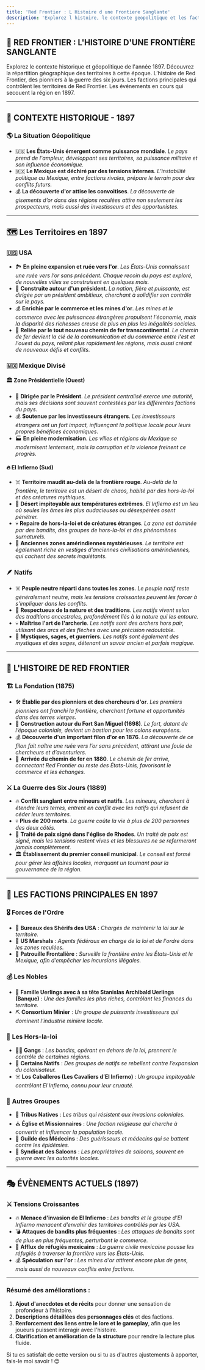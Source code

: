 ```yaml
---
title: 'Red Frontier : L Histoire d une Frontiere Sanglante'
description: 'Explorez l histoire, le contexte geopolitique et les factions principales de Red Frontier en 1897.'
---
```


## 📜 RED FRONTIER : L'HISTOIRE D'UNE FRONTIÈRE SANGLANTE

<CardGroup cols={2}>
  <Card title="Contexte Historique - 1897" icon="globe" href="#contexte-historique">
    Explorez le contexte historique et géopolitique de l'année 1897.
  </Card>

  <Card title="Les Territoires en 1897" icon="map" href="#territoires-1897">
    Découvrez la répartition géographique des territoires à cette époque.
  </Card>

  <Card title="L'Histoire de Red Frontier" icon="book" href="#histoire-red-frontier">
    L’histoire de Red Frontier, des pionniers à la guerre des six jours.
  </Card>

  <Card title="Les Factions Principales en 1897" icon="users" href="#factions-principales">
    Les factions principales qui contrôlent les territoires de Red Frontier.
  </Card>

  <Card title="Événements Actuels (1897)" icon="calendar" href="#evenements-actuels">
    Les événements en cours qui secouent la région en 1897.
  </Card>
</CardGroup>

---

## <a id="contexte-historique"></a>🌅 CONTEXTE HISTORIQUE - 1897

### 🌎 La Situation Géopolitique

- 🇺🇸 **Les États-Unis émergent comme puissance mondiale**.
   *Le pays prend de l'ampleur, développant ses territoires, sa puissance militaire et son influence économique.*
- 🇲🇽 **Le Mexique est déchiré par des tensions internes**.
   *L’instabilité politique au Mexique, entre factions rivales, prépare le terrain pour des conflits futurs.*
- 💰 **La découverte d'or attise les convoitises**.
   *La découverte de gisements d’or dans des régions reculées attire non seulement les prospecteurs, mais aussi des investisseurs et des opportunistes.*

---

## <a id="territoires-1897"></a>🗺️ Les Territoires en 1897

### 🇺🇸 **USA**
- 🏞️ **En pleine expansion et ruée vers l'or**.
   *Les États-Unis connaissent une ruée vers l’or sans précédent. Chaque recoin du pays est exploré, de nouvelles villes se construisent en quelques mois.*
- 🏰 **Construite autour d'un président**.
   *La nation, fière et puissante, est dirigée par un président ambitieux, cherchant à solidifier son contrôle sur le pays.*
- 💰 **Enrichie par le commerce et les mines d'or**.
   *Les mines et le commerce avec les puissances étrangères propulsent l'économie, mais la disparité des richesses creuse de plus en plus les inégalités sociales.*
- 🚂 **Reliée par le tout nouveau chemin de fer transcontinental**.
   *Le chemin de fer devient la clé de la communication et du commerce entre l'est et l'ouest du pays, reliant plus rapidement les régions, mais aussi créant de nouveaux défis et conflits.*

### 🇲🇽 **Mexique Divisé**

#### 🏛️ Zone Présidentielle (Ouest)
- 👑 **Dirigée par le Président**.
   *Le président centralisé exerce une autorité, mais ses décisions sont souvent contestées par les différentes factions du pays.*
- 💰 **Soutenue par les investisseurs étrangers**.
   *Les investisseurs étrangers ont un fort impact, influençant la politique locale pour leurs propres bénéfices économiques.*
- 🏭 **En pleine modernisation**.
   *Les villes et régions du Mexique se modernisent lentement, mais la corruption et la violence freinent ce progrès.*

#### 🔥 **El Infierno (Sud)**
- ☠️ **Territoire maudit au-delà de la frontière rouge**.
   *Au-delà de la frontière, le territoire est un désert de chaos, habité par des hors-la-loi et des créatures mythiques.*
- 🌵 **Désert impitoyable aux températures extrêmes**.
   *El Infierno est un lieu où seules les âmes les plus audacieuses ou désespérées osent pénétrer.*
- 💀 **Repaire de hors-la-loi et de créatures étranges**.
   *La zone est dominée par des bandits, des groupes de hors-la-loi et des phénomènes surnaturels.*
- 🏺 **Anciennes zones amérindiennes mystérieuses**.
   *Le territoire est également riche en vestiges d’anciennes civilisations amérindiennes, qui cachent des secrets inquiétants.*

### 🪶 **Natifs**
- ☠️ **Peuple neutre réparti dans toutes les zones**.
   *Le peuple natif reste généralement neutre, mais les tensions croissantes peuvent les forcer à s’impliquer dans les conflits.*
- 🌵 **Respectueux de la nature et des traditions**.
   *Les natifs vivent selon des traditions ancestrales, profondément liés à la nature qui les entoure.*
- 💀 **Maîtrise l'art de l'archerie**.
   *Les natifs sont des archers hors pair, utilisant des arcs et des flèches avec une précision redoutable.*
- 🏺 **Mystiques, sages, et guerriers**.
   *Les natifs sont également des mystiques et des sages, détenant un savoir ancien et parfois magique.*

---

## <a id="histoire-red-frontier"></a>📖 L'HISTOIRE DE RED FRONTIER

### 🏗️ **La Fondation (1875)**
- 🛠️ **Établie par des pionniers et des chercheurs d'or**.
   *Les premiers pionniers ont franchi la frontière, cherchant fortune et opportunités dans des terres vierges.*
- 🏰 **Construction autour du Fort San Miguel (1698)**.
   *Le fort, datant de l’époque coloniale, devient un bastion pour les colons européens.*
- 💰 **Découverte d'un important filon d'or en 1876**.
   *La découverte de ce filon fait naître une ruée vers l’or sans précédent, attirant une foule de chercheurs et d’aventuriers.*
- 🚂 **Arrivée du chemin de fer en 1880**.
   *Le chemin de fer arrive, connectant Red Frontier au reste des États-Unis, favorisant le commerce et les échanges.*

### ⚔️ **La Guerre des Six Jours (1889)**
- 🔥 **Conflit sanglant entre mineurs et natifs**.
   *Les mineurs, cherchant à étendre leurs terres, entrent en conflit avec les natifs qui refusent de céder leurs territoires.*
- 💀 **Plus de 200 morts**.
   *La guerre coûte la vie à plus de 200 personnes des deux côtés.*
- 🤝 **Traité de paix signé dans l'église de Rhodes**.
   *Un traité de paix est signé, mais les tensions restent vives et les blessures ne se refermeront jamais complètement.*
- 🏛️ **Établissement du premier conseil municipal**.
   *Le conseil est formé pour gérer les affaires locales, marquant un tournant pour la gouvernance de la région.*

---

## <a id="factions-principales"></a>👥 LES FACTIONS PRINCIPALES EN 1897

### 🎖️ **Forces de l'Ordre**
- 👮 **Bureaux des Shérifs des USA** : *Chargés de maintenir la loi sur le territoire.*
- 🤠 **US Marshals** : *Agents fédéraux en charge de la loi et de l'ordre dans les zones reculées.*
- 🐎 **Patrouille Frontalière** : *Surveille la frontière entre les États-Unis et le Mexique, afin d’empêcher les incursions illégales.*

### 💰 **Les Nobles**
- 🏦 **Famille Uerlings avec à sa tête Stanislas Archibald Uerlings (Banque)** : *Une des familles les plus riches, contrôlant les finances du territoire.*
- ⛏️ **Consortium Minier** : *Un groupe de puissants investisseurs qui dominent l’industrie minière locale.*

### 🦹 **Les Hors-la-loi**
- 🏴‍☠️ **Gangs** : *Les bandits, opérant en dehors de la loi, prennent le contrôle de certaines régions.*
- 🐺 **Certains Natifs** : *Des groupes de natifs se rebellent contre l’expansion du colonisateur.*
- ☠️ **Los Caballeros (Les Cavaliers d’El Infierno)** : *Un groupe impitoyable contrôlant El Infierno, connu pour leur cruauté.*

### 🌟 **Autres Groupes**
- 🏹 **Tribus Natives** : *Les tribus qui résistent aux invasions coloniales.*
- ⛪ **Église et Missionnaires** : *Une faction religieuse qui cherche à convertir et influencer la population locale.*
- 🏥 **Guilde des Médecins** : *Des guérisseurs et médecins qui se battent contre les épidémies.*
- 🎰 **Syndicat des Saloons** : *Les propriétaires de saloons, souvent en guerre avec les autorités locales.*

---

## <a id="evenements-actuels"></a>🎭 ÉVÈNEMENTS ACTUELS (1897)

### ⚔️ **Tensions Croissantes**
- 🔥 **Menace d'invasion de El Infierno** : *Les bandits et le groupe d'El Infierno menacent d’envahir des territoires contrôlés par les USA.*
- 💣 **Attaques de bandits plus fréquentes** : *Les attaques de bandits sont de plus en plus fréquentes, perturbant le commerce.*
- 👥 **Afflux de réfugiés mexicains** : *La guerre civile mexicaine pousse les réfugiés à traverser la frontière vers les États-Unis.*
- 💰 **Spéculation sur l'or** : *Les mines d'or attirent encore plus de gens, mais aussi de nouveaux conflits entre factions.*

---

### Résumé des améliorations :
1. **Ajout d'anecdotes et de récits** pour donner une sensation de profondeur à l'histoire.
2. **Descriptions détaillées des personnages clés** et des factions.
3. **Renforcement des liens entre le lore et le gameplay**, afin que les joueurs puissent interagir avec l'histoire.
4. **Clarification et amélioration de la structure** pour rendre la lecture plus fluide.

Si tu es satisfait de cette version ou si tu as d'autres ajustements à apporter, fais-le moi savoir ! 😊
